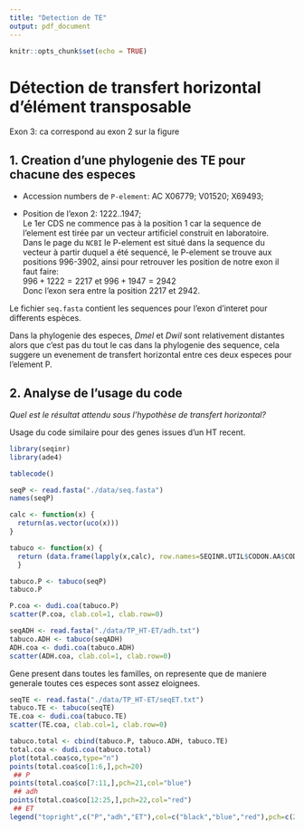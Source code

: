 ```yaml
---
title: "Detection de TE"
output: pdf_document
---
```


```r
knitr::opts_chunk$set(echo = TRUE)
```

# Détection de transfert horizontal d'élément transposable

Exon 3: ca correspond au exon 2 sur la figure

## 1. Creation d'une phylogenie des TE pour chacune des especes

-   Accession numbers de `P-element`: AC X06779; V01520; X69493;

-   Position de l'exon 2: 1222..1947;\
    Le 1er CDS ne commence pas à la position 1 car la sequence de l'element est tirée par un vecteur artificiel construit en laboratoire.\
    Dans le page du `NCBI` le P-element est situé dans la sequence du vecteur à partir duquel a été sequencé, le P-element se trouve aux positions 996-3902, ainsi pour retrouver les position de notre exon il faut faire:\
    $996+1222=2217$ et $996+1947=2942$\
    Donc l'exon sera entre la position 2217 et 2942.

Le fichier `seq.fasta` contient les sequences pour l'exon d'interet pour differents espèces.

<!--Arbre phy depuis flybase (sur polycopie)-->

Dans la phylogenie des especes, *Dmel* et *Dwil* sont relativement distantes alors que c'est pas du tout le cas dans la phylogenie des sequence, cela suggere un evenement de transfert horizontal entre ces deux especes pour l'element P.

## 2. Analyse de l'usage du code

*Quel est le résultat attendu sous l'hypothèse de transfert horizontal?*

Usage du code similaire pour des genes issues d'un HT recent.

```r
library(seqinr)
library(ade4)
```

```r
tablecode()
```

```r
seqP <- read.fasta("./data/seq.fasta")
names(seqP)
```

```r
calc <- function(x) {
  return(as.vector(uco(x)))
}

tabuco <- function(x) {
  return (data.frame(lapply(x,calc), row.names=SEQINR.UTIL$CODON.AA$CODON))
  }
```

```r
tabuco.P <- tabuco(seqP)
tabuco.P
```

```r
P.coa <- dudi.coa(tabuco.P)
scatter(P.coa, clab.col=1, clab.row=0)
```

```r
seqADH <- read.fasta("./data/TP_HT-ET/adh.txt")
tabuco.ADH <- tabuco(seqADH)
ADH.coa <- dudi.coa(tabuco.ADH)
scatter(ADH.coa, clab.col=1, clab.row=0)
```

Gene present dans toutes les familles, on represente que de maniere generale toutes ces especes sont assez eloignees.

```r
seqTE <- read.fasta("./data/TP_HT-ET/seqET.txt")
tabuco.TE <- tabuco(seqTE)
TE.coa <- dudi.coa(tabuco.TE)
scatter(TE.coa, clab.col=1, clab.row=0)
```

```r
tabuco.total <- cbind(tabuco.P, tabuco.ADH, tabuco.TE)
total.coa <- dudi.coa(tabuco.total)
plot(total.coa$co,type="n")
points(total.coa$co[1:6,],pch=20)
 ## P
points(total.coa$co[7:11,],pch=21,col="blue")
 ## adh
points(total.coa$co[12:25,],pch=22,col="red")
 ## ET
legend("topright",c("P","adh","ET"),col=c("black","blue","red"),pch=c(20,21,22))
```
